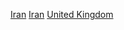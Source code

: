 {{Commonscat|Relations of Iran and the United Kingdom}}

[[Category:英國-中東關係|Iran]]
[[Category:英國雙邊關係|Iran]]
[[Category:伊朗雙邊關係|United Kingdom]]